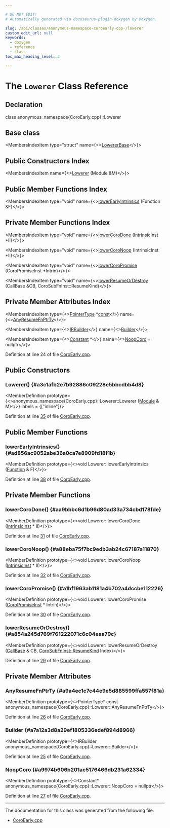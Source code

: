 ```yaml
---

# DO NOT EDIT!
# Automatically generated via docusaurus-plugin-doxygen by Doxygen.

slug: /api/classes/anonymous-namespace-coroearly-cpp-/lowerer
custom_edit_url: null
keywords:
  - doxygen
  - reference
  - class
toc_max_heading_level: 3

---
```





# The `Lowerer` Class Reference

<DoxygenPage pluginConfig={pluginConfig}>



## Declaration

<CodeBlock>class anonymous_namespace{CoroEarly.cpp}::Lowerer</CodeBlock>

## Base class

<MembersIndex>

<MembersIndexItem
  type="struct"
  name={<><a href="/docs/api/structs/llvm/coro/lowererbase">LowererBase</a></>}>
</MembersIndexItem>

</MembersIndex>

## Public Constructors Index

<MembersIndex>

<MembersIndexItem
  name={<><a href="#a3c1afb2e7b92886c09228e5bbcdbb4d8">Lowerer</a> (Module &amp;M)</>}>
</MembersIndexItem>

</MembersIndex>

## Public Member Functions Index

<MembersIndex>

<MembersIndexItem
  type="void"
  name={<><a href="#ad856ac9052abe36a0ca7e8909fd18f1b">lowerEarlyIntrinsics</a> (Function &amp;F)</>}>
</MembersIndexItem>

</MembersIndex>

## Private Member Functions Index

<MembersIndex>

<MembersIndexItem
  type="void"
  name={<><a href="#aa9bbbc6d1b96d80ad33a734cbd178fde">lowerCoroDone</a> (IntrinsicInst &#42;II)</>}>
</MembersIndexItem>

<MembersIndexItem
  type="void"
  name={<><a href="#a88eba75f7bc9edb3ab24c67187a11870">lowerCoroNoop</a> (IntrinsicInst &#42;II)</>}>
</MembersIndexItem>

<MembersIndexItem
  type="void"
  name={<><a href="#a1bf1963ab1181a4b702a4dccbe112226">lowerCoroPromise</a> (CoroPromiseInst &#42;Intrin)</>}>
</MembersIndexItem>

<MembersIndexItem
  type="void"
  name={<><a href="#a854a245d769f761222071c6c04eaa79c">lowerResumeOrDestroy</a> (CallBase &amp;CB, CoroSubFnInst::ResumeKind)</>}>
</MembersIndexItem>

</MembersIndex>

## Private Member Attributes Index

<MembersIndex>

<MembersIndexItem
  type={<><a href="/docs/api/classes/llvm/pointertype">PointerType</a> &#42;<a href="/docs/api/files/lib/lib/target/lib/target/aarch64/aarch64promoteconstant-cpp/#a90f8350fecae261c25be85d38b451bff">const</a></>}
  name={<><a href="#a9a4ec1c7c44e9e5d885599ffa557f81a">AnyResumeFnPtrTy</a></>}>
</MembersIndexItem>

<MembersIndexItem
  type={<><a href="/docs/api/classes/llvm/irbuilder">IRBuilder</a></>}
  name={<><a href="#a7a12a3d8a29ef1805336edef894d8966">Builder</a></>}>
</MembersIndexItem>

<MembersIndexItem
  type={<><a href="/docs/api/classes/llvm/constant">Constant</a> &#42;</>}
  name={<><a href="#a9974b606b201ac5176466db231a62334">NoopCoro</a> = nullptr</>}>
</MembersIndexItem>

</MembersIndex>


Definition at line 24 of file <a href="/docs/api/files/lib/lib/transforms/lib/transforms/coroutines/coroearly-cpp">CoroEarly.cpp</a>.

<SectionDefinition>

## Public Constructors

### Lowerer() {#a3c1afb2e7b92886c09228e5bbcdbb4d8}

<MemberDefinition
  prototype={<>anonymous&#95;namespace&#123;CoroEarly.cpp&#125;::Lowerer::Lowerer (<a href="/docs/api/classes/llvm/module">Module</a> &amp; M)</>}
  labels = {["inline"]}>

Definition at line <a href="/docs/api/files/lib/lib/transforms/lib/transforms/coroutines/coroearly-cpp/#l00035">35</a> of file <a href="/docs/api/files/lib/lib/transforms/lib/transforms/coroutines/coroearly-cpp">CoroEarly.cpp</a>.
</MemberDefinition>

</SectionDefinition>

<SectionDefinition>

## Public Member Functions

### lowerEarlyIntrinsics() {#ad856ac9052abe36a0ca7e8909fd18f1b}

<MemberDefinition
  prototype={<>void Lowerer::lowerEarlyIntrinsics (<a href="/docs/api/classes/llvm/function">Function</a> &amp; F)</>}>

Definition at line <a href="/docs/api/files/lib/lib/transforms/lib/transforms/coroutines/coroearly-cpp/#l00038">38</a> of file <a href="/docs/api/files/lib/lib/transforms/lib/transforms/coroutines/coroearly-cpp">CoroEarly.cpp</a>.
</MemberDefinition>

</SectionDefinition>

<SectionDefinition>

## Private Member Functions

### lowerCoroDone() {#aa9bbbc6d1b96d80ad33a734cbd178fde}

<MemberDefinition
  prototype={<>void Lowerer::lowerCoroDone (<a href="/docs/api/classes/llvm/intrinsicinst">IntrinsicInst</a> &#42; II)</>}>

Definition at line <a href="/docs/api/files/lib/lib/transforms/lib/transforms/coroutines/coroearly-cpp/#l00031">31</a> of file <a href="/docs/api/files/lib/lib/transforms/lib/transforms/coroutines/coroearly-cpp">CoroEarly.cpp</a>.
</MemberDefinition>

### lowerCoroNoop() {#a88eba75f7bc9edb3ab24c67187a11870}

<MemberDefinition
  prototype={<>void Lowerer::lowerCoroNoop (<a href="/docs/api/classes/llvm/intrinsicinst">IntrinsicInst</a> &#42; II)</>}>

Definition at line <a href="/docs/api/files/lib/lib/transforms/lib/transforms/coroutines/coroearly-cpp/#l00032">32</a> of file <a href="/docs/api/files/lib/lib/transforms/lib/transforms/coroutines/coroearly-cpp">CoroEarly.cpp</a>.
</MemberDefinition>

### lowerCoroPromise() {#a1bf1963ab1181a4b702a4dccbe112226}

<MemberDefinition
  prototype={<>void Lowerer::lowerCoroPromise (<a href="/docs/api/classes/llvm/coropromiseinst">CoroPromiseInst</a> &#42; Intrin)</>}>

Definition at line <a href="/docs/api/files/lib/lib/transforms/lib/transforms/coroutines/coroearly-cpp/#l00030">30</a> of file <a href="/docs/api/files/lib/lib/transforms/lib/transforms/coroutines/coroearly-cpp">CoroEarly.cpp</a>.
</MemberDefinition>

### lowerResumeOrDestroy() {#a854a245d769f761222071c6c04eaa79c}

<MemberDefinition
  prototype={<>void Lowerer::lowerResumeOrDestroy (<a href="/docs/api/classes/llvm/callbase">CallBase</a> &amp; CB, <a href="/docs/api/classes/llvm/corosubfninst/#abb112419696544e53611285949f18783">CoroSubFnInst::ResumeKind</a> Index)</>}>

Definition at line <a href="/docs/api/files/lib/lib/transforms/lib/transforms/coroutines/coroearly-cpp/#l00029">29</a> of file <a href="/docs/api/files/lib/lib/transforms/lib/transforms/coroutines/coroearly-cpp">CoroEarly.cpp</a>.
</MemberDefinition>

</SectionDefinition>

<SectionDefinition>

## Private Member Attributes

### AnyResumeFnPtrTy {#a9a4ec1c7c44e9e5d885599ffa557f81a}

<MemberDefinition
  prototype={<>PointerType&#42; const anonymous&#95;namespace&#123;CoroEarly.cpp&#125;::Lowerer::AnyResumeFnPtrTy</>}>

Definition at line <a href="/docs/api/files/lib/lib/transforms/lib/transforms/coroutines/coroearly-cpp/#l00026">26</a> of file <a href="/docs/api/files/lib/lib/transforms/lib/transforms/coroutines/coroearly-cpp">CoroEarly.cpp</a>.
</MemberDefinition>

### Builder {#a7a12a3d8a29ef1805336edef894d8966}

<MemberDefinition
  prototype={<>IRBuilder anonymous&#95;namespace&#123;CoroEarly.cpp&#125;::Lowerer::Builder</>}>

Definition at line <a href="/docs/api/files/lib/lib/transforms/lib/transforms/coroutines/coroearly-cpp/#l00025">25</a> of file <a href="/docs/api/files/lib/lib/transforms/lib/transforms/coroutines/coroearly-cpp">CoroEarly.cpp</a>.
</MemberDefinition>

### NoopCoro {#a9974b606b201ac5176466db231a62334}

<MemberDefinition
  prototype={<>Constant&#42; anonymous&#95;namespace&#123;CoroEarly.cpp&#125;::Lowerer::NoopCoro = nullptr</>}>

Definition at line <a href="/docs/api/files/lib/lib/transforms/lib/transforms/coroutines/coroearly-cpp/#l00027">27</a> of file <a href="/docs/api/files/lib/lib/transforms/lib/transforms/coroutines/coroearly-cpp">CoroEarly.cpp</a>.
</MemberDefinition>

</SectionDefinition>

<hr/>

The documentation for this class was generated from the following file:

<ul>
<li><a href="/docs/api/files/lib/lib/transforms/lib/transforms/coroutines/coroearly-cpp">CoroEarly.cpp</a></li>
</ul>

</DoxygenPage>
